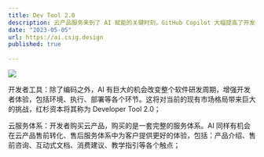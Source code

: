 ```yaml
---
title: Dev Tool 2.0 
description: 云产品服务来到了 AI 赋能的关键时刻，GitHub Copilot 大幅提高了开发者编写代码的效率，利用 OpenAI 模型 Codex 的 Copilot 可能只是人工智能对软件工程师工作方式转变的开端。
date: "2023-05-05"
url: https://ai.csig.design
published: true
  
---
```



[![](https://i.328888.xyz/2023/05/05/iTafk5.png)](https://i.328888.xyz/2023/05/05/iTafk5.png)

开发者工具：除了编码之外，AI 有巨大的机会改变整个软件研发周期，增强开发者体验，包括环境、执行、部署等各个环节。这将对当前的现有市场格局带来巨大的挑战，红杉资本将其称为 Developer Tool 2.0；

云服务体系：开发者购买云产品，购买的是一套完整的服务体系。AI 同样有机会在云产品售前转化、售后服务体系中为客户提供更好的体验，包括：产品介绍、售前咨询、互动式文档、消费建议、教学指引等各个触点；




